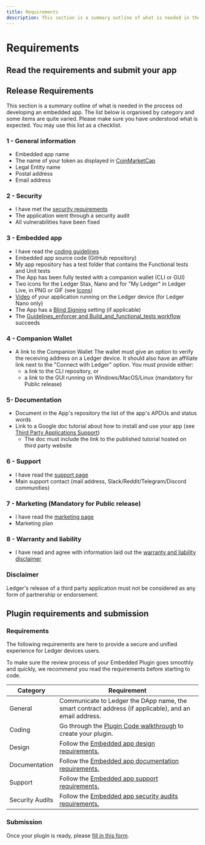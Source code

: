 ```yaml
---
title: Requirements
description: This section is a summary outline of what is needed in the process od developing a device app. You may use this list as a checklist.  
---
```



# Requirements

## Read the requirements and submit your app

<Cards num={2}>
  <Card
    title="Development"
    href="/docs/embedded-app/how-to-have-an-app/requirements/development"
  />
  <Card
    title="Security"
    href="/docs/embedded-app/how-to-have-an-app/requirements/security"
  />
  <Card
    title="Deliverables"
    href="/docs/embedded-app/how-to-have-an-app/requirements/deliverables"
  />
  <Card
    title="Design"
    href="/docs/embedded-app/how-to-have-an-app/requirements/design"
  />
  <Card
    title="Legal"
    href="/docs/embedded-app/how-to-have-an-app/requirements/legal"
  />
</Cards>


## Release Requirements

This section is a summary outline of what is needed in the process od developing an embedded app. The list below is organised by category and some items are quite varied.
Please make sure you have understood what is expected. You may use this list as a checklist.

### 1 - General information

- Embedded app name
- The name of your token as displayed in [CoinMarketCap](https://coinmarketcap.com/)
- Legal Entity name
- Postal address
- Email address


### 2 - Security

- I have met the [security requirements](./requirements/security)
- The application went through a security audit
- All vulnerabilities have been fixed


### 3 - Embedded app

- I have read the [coding guidelines](../coding-guidelines)
- Embedded app source code (GitHub repository)
- My app repository has a test folder that contains the Functional tests and Unit tests
- The App has been fully tested with a companion wallet (CLI or GUI)
- Two icons for the Ledger Stax, Nano and for "My Ledger" in Ledger Live, in PNG or GIF
 (see [Icons](../deliverables/icons/))
- [Video](../deliverables/ui-flow-video/#video) of your application running on the Ledger device (for Ledger Nano only)
- The App has a [Blind Signing](../coding-guidelines/blind-signing) setting (if applicable)
- The [Guidelines_enforcer and Build_and_functional_tests workflow](../quickstart/framework#ci) succeeds


### 4 - Companion Wallet

- A link to the Companion Wallet The wallet must give an option to verify the receiving address on a Ledger device. It should also have an affiliate link next to the "Connect with Ledger" option. You must provide either:
  - a link to the CLI repository, or
  - a link to the GUI running on Windows/MacOS/Linux (mandatory for Public release)

### 5- Documentation

- Document in the App's repository the list of the app's APDUs and status words
- Link to a Google doc tutorial about how to install and use your app (see [Third Party Applications Support](../deliverables/support-requirements/))
    - The doc must include the link to the published tutorial hosted on third party website


### 6 - Support

- I have read the [support page](../deliverables/support-requirements/)
- Main support contact (mail address, Slack/Reddit/Telegram/Discord communities)


### 7 - Marketing (Mandatory for Public release)

- I have read the [marketing page](../deliverables/marketing-requirements/)
- Marketing plan


### 8 - Warranty and liability

- I have read and agree with information laid out the [warranty and liability disclaimer](../deliverables/warranty-disclaimer/)

### Disclaimer

Ledger's release of a third party application must not be considered as any form of partnership or endorsement.

## Plugin requirements and submission

### Requirements

The following requirements are here to provide a secure and unified experience for Ledger devices users.

To make sure the review process of your Embedded Plugin goes smoothly and quickly, we recommend you read the requirements before starting to code.

| Category        | Requirement                                                                                                     |
|-----------------|-----------------------------------------------------------------------------------------------------------------|
|  General        | Communicate to Ledger the DApp name, the smart contract address (if applicable), and an email address.          |
| Coding          | Go through the <a href="../embedded-plugin/">Plugin Code walkthrough</a> to create your plugin.   |
| Design          | Follow the <a href="../../embedded-app/design-requirements">Embedded app design requirements.</a>               |
| Documentation   | Follow the <a href="../../embedded-app/documentation-requirements">Embedded app documentation requirements.</a> |
| Support         | Follow the <a href="../../embedded-app/support-requirements">Embedded app support requirements.</a>             |
| Security Audits | Follow the <a href="../../embedded-app/security-audit">Embedded app security audits requirements.</a>           |


### Submission

Once your plugin is ready, please [fill in this form](https://ledger.typeform.com/to/YZZCHEB8).
